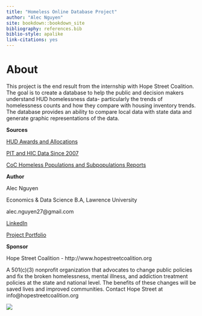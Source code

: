 ```yaml
--- 
title: "Homeless Online Database Project"
author: "Alec Nguyen"
site: bookdown::bookdown_site
bibliography: references.bib
biblio-style: apalike
link-citations: yes
---
```


# About {-}

This project is the end result from the internship with Hope Street Coalition.
The goal is to create a database to help the public and decision makers understand HUD homelessness data- particularly the trends of homelessness counts and how they compare with housing inventory trends. The database provides an ability to compare local data with state data and generate graphic representations of the data.

**Sources**

[HUD Awards and Allocations](https://www.hudexchange.info/grantees/allocations-awards/)

[PIT and HIC Data Since 2007](https://www.hudexchange.info/resource/3031/pit-and-hic-data-since-2007/)

[CoC Homeless Populations and Subpopulations Reports](https://www.hudexchange.info/programs/coc/coc-homeless-populations-and-subpopulations-reports/)


**Author**

Alec Nguyen

Economics & Data Science B.A, Lawrence University

alec.nguyen27@gmail.com

[LinkedIn](https://www.linkedin.com/in/alec-nguyen-about/)

[Project Portfolio](https://alecng27.github.io/Project_Portfolio/)

<!-- <div style="width:125px; height:125px">   -->
<!-- ![](signature.png)  -->
<!-- </div> -->


**Sponsor**

Hope Street Coalition - http://www.hopestreetcoalition.org

A 501(c)(3) nonprofit organization that advocates to change public policies and fix the broken homelessness, mental illness, 
and addiction treatment policies at the state and national level. The benefits of these changes will be saved lives and improved communities. 
Contact Hope Street at info@hopestreetcoalition.org
  
<div style="width:125px; height:125px">  
![](hopestreetlogo.png)  
</div>
           




